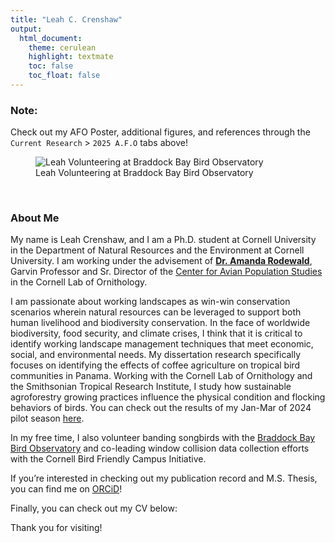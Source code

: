 ```yaml
---
title: "Leah C. Crenshaw"
output: 
  html_document:
    theme: cerulean
    highlight: textmate
    toc: false 
    toc_float: false
---
```


### Note:

Check out my AFO Poster, additional figures, and references through the `Current Research` > `2025 A.F.O` tabs above!

![Leah Volunteering at Braddock Bay Bird Observatory](Leah_Banding_HAWO.jpeg)

<br>

### About Me

My name is Leah Crenshaw, and I am a Ph.D. student at Cornell University in the Department of Natural Resources and the Environment at Cornell University. I am working under the advisement of [**Dr. Amanda Rodewald**](https://cals.cornell.edu/amanda-d-rodewald), Garvin Professor and Sr. Director of the [Center for Avian Population Studies](https://www.birds.cornell.edu/home/center-for-avian-population-studies/) in the Cornell Lab of Ornithology. 

I am passionate about working landscapes as win-win conservation scenarios wherein natural resources can be leveraged to support both human livelihood and biodiversity conservation. In the face of worldwide biodiversity, food security, and climate crises, I think that it is critical to identify working landscape management techniques that meet economic, social, and environmental needs. My dissertation research specifically focuses on identifying the effects of coffee agriculture on tropical bird communities in Panama. Working with the Cornell Lab of Ornithology and the Smithsonian Tropical Research Institute, I study how sustainable agroforestry growing practices influence the physical condition and flocking behaviors of birds. You can check out the results of my Jan-Mar of 2024 pilot season [here](https://leahcc.github.io/AOS-2024/index.html). 

In my free time, I also volunteer banding songbirds with the [Braddock Bay Bird Observatory](https://braddockbaybirdobservatory.wordpress.com/) and co-leading window collision data collection efforts with the Cornell Bird Friendly Campus Initiative.

If you're interested in checking out my publication record and M.S. Thesis, you can find me on [ORCiD](https://orcid.org/0000-0001-7378-0173)!

Finally, you can check out my CV below:

<object data="CrenshawCV_230419.pdf" width="1000" height="1000" type='application/pdf'></object>


Thank you for visiting!


 